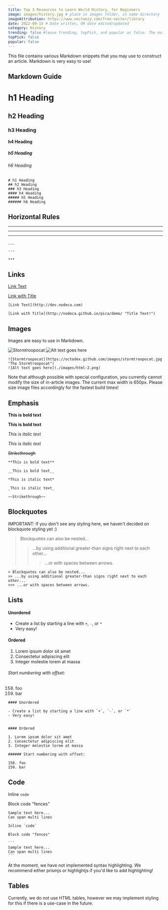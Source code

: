 ```yaml
---
title: Top 3 Resources to Learn World History, for Beginners
image: images/history.jpg # place in images folder, in same directory
imageAttribution: https://www.vecteezy.com/free-vector/library
date: 2022-09-15 # Date written, OR date edited/updated
category: History
trending: false #leave trending, topPick, and popular as false. The maintainers typically decide this :)
topPick: false
popular: false
---
```


This file contains various Markdown snippets that you may use to construct an article. Markdown is very easy to use!

## Markdown Guide

# h1 Heading

## h2 Heading

### h3 Heading

#### h4 Heading

##### h5 Heading

###### h6 Heading

```
# h1 Heading
## h2 Heading
### h3 Heading
#### h4 Heading
##### h5 Heading
###### h6 Heading
```

## Horizontal Rules

---

---

---

```
___

---

***
```

## Links

[Link Text](http://dev.nodeca.com)

[Link with Title](http://nodeca.github.io/pica/demo/ 'Title Text!')

```
[Link Text](http://dev.nodeca.com)

[Link with Title](http://nodeca.github.io/pica/demo/ "Title Text!")
```

## Images

Images are easy to use in Markdown.

![Stormtroopocat](https://octodex.github.com/images/stormtroopocat.jpg 'The Stormtroopocat')
![Alt text goes here](./images/html-2.png)

```
![Stormtroopocat](https://octodex.github.com/images/stormtroopocat.jpg "The Stormtroopocat")
![Alt text goes here](./images/html-2.png)

```

Note that although possible with special configuration, you currently cannot modify the size of in-article images. The current max width is 650px. Please size image files accordingly for the fastest build times!

## Emphasis

**This is bold text**

**This is bold text**

_This is italic text_

_This is italic text_

~~Strikethrough~~

```
**This is bold text**

__This is bold text__

*This is italic text*

_This is italic text_

~~Strikethrough~~
```

## Blockquotes

IMPORTANT: If you don't see any styling here, we haven't decided on blockquote styling yet :)

> Blockquotes can also be nested...
>
> > ...by using additional greater-than signs right next to each other...
> >
> > > ...or with spaces between arrows.

```
> Blockquotes can also be nested...
>> ...by using additional greater-than signs right next to each other...
>>> ...or with spaces between arrows.
```

## Lists

#### Unordered

- Create a list by starting a line with `+`, `-`, or `*`
- Very easy!

#### Ordered

1. Lorem ipsum dolor sit amet
2. Consectetur adipiscing elit
3. Integer molestie lorem at massa

###### Start numbering with offset:

158. foo
159. bar

```
#### Unordered

- Create a list by starting a line with `+`, `-`, or `*`
- Very easy!


#### Ordered

1. Lorem ipsum dolor sit amet
2. Consectetur adipiscing elit
3. Integer molestie lorem at massa

###### Start numbering with offset:

158. foo
159. bar
```

## Code

Inline `code`

Block code "fences"

```
Sample text here...
Can span multi lines
```

````
Inline `code`

Block code "fences"

```
Sample text here...
Can span multi lines
```
````

At the moment, we have not implemented syntax highlighting. We recommend either prismjs or highlightjs if you'd like to add highlighting!

## Tables

Currently, we do not use HTML tables, however we may implement styling for this if there is a use-case in the future.
